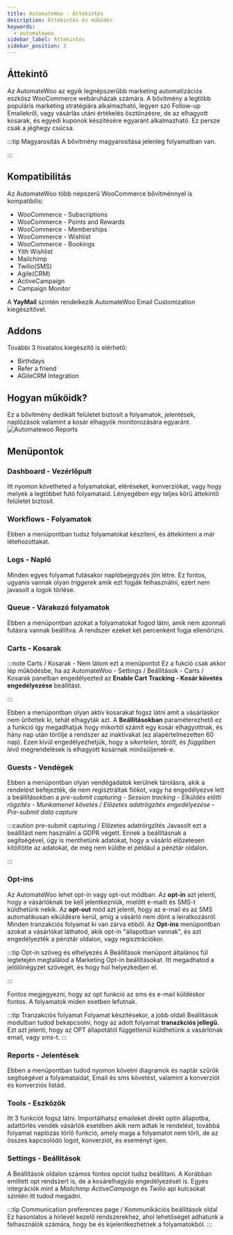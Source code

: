 ```yaml
---
title: AutomateWoo - Áttekintés
description: Áttekintés és működés
keywords:
  - automatewoo
sidebar_label: Áttekintés 
sidebar_position: 3
---
```



## Áttekintő

Az AutomateWoo az egyik legnépszerűbb marketing automatizációs eszkösz WooCommerce webáruházak számára. A bővítmény a legtöbb populáris marketing stratégiára 
alkalmazható, legyen szó Follow-up Emailekről, vagy vásárlás utáni értékelés ösztönzésre, de az elhagyott kosarak, és egyedi kuponok készítésére 
egyaránt alkalmazható. Ez persze csak a jéghegy csúcsa.

:::tip Magyarosítás
A bővítmény magyarosítása jelenleg folyamatban van.

:::

## Kompatibilitás

Az AutomateWoo több népszerű WooCommerce bővítménnyel is kompatibilis: 
- WooCommerce - Subscriptions 
- WooCommerce - Points and Rewards
- WooCommerce - Memberships
- WooCommerce - Wishlist
- WooCommerce - Bookings
- Yith Wishlist 
- Mailchimp
- Twilio(SMS) 
- Agile(CRM)
- ActiveCampaign
- Campaign Monitor

A **YayMail** szintén rendelkezik AutomateWoo Email Customization kiegészítővel.

## Addons

További 3 hivatalos kiegészítő is elérhető:
- Birthdays
- Refer a friend
- AGileCRM Integration

## Hogyan műköidk?

Ez a bővítmény dedikált felületet biztosít a folyamatok, jelentések, naplózások valamint a kosár elhagyók monitorozására egyaránt.
<BrowserWindow url="https://peldaweboldal.hu">
  <img src="/img/automatewoo-report.png" alt="Automatewoo Reports"></img>
</BrowserWindow>

## Menüpontok

### Dashboard - Vezérlőpult
Itt nyomon követheted a folyamatokat, eléréseket, konverziókat, vagy hogy melyek a legtöbbet futó folyamataid. Lényegében egy teljes körű áttekintő felületet
biztosít.
  
### Workflows - Folyamatok 
Ebben a menüpontban tudsz folyamatokat készíteni, és áttekinteni a már létehozottakat. 
  
### Logs - Napló
Minden egyes folyamat futásakor naplóbejegyzés jön létre. Ez fontos, ugyanis vannak olyan *triggerek* amik ezt fogják felhasználni, 
ezért nem javasolt a logok törlése.

### Queue - Várakozó folyamatok 
Ebben a menüpontban azokat a folyamatokat fogod látni, amik nem azonnali futásra vannak beállítva. A rendszer ezeket két percenként fogja ellenőrizni.

### Carts - Kosarak

:::note Carts / Kosarak - Nem látom ezt a menüpontot
Ez a fukció csak akkor lép működésbe, ha az AutomateWoo - Settings / Beállítások - Carts / Kosarak panelban engedélyezted az **Enable Cart Tracking - Kosár követés engedélyezése** beállítást.

:::

Ebben a menüpontban olyan aktív kosarakat fogsz látni amit a vásárláskor nem űrítettek ki, tehát elhagyták azt. A **Beállításokban** paraméterezhető ez a funkció
így megadhatjuk hogy mikortól számít egy kosár elhagyottnak, és hány nap után törölje a rendszer az inaktívakat (ez alapértelmezetten 60 nap). Ezen kívül
engedélyezhetjük, hogy a *sikertelen,* *törölt,* és *függőben lévő* megrendelések is elhagyott kosárnak minősüljenek-e.

### Guests - Vendégek
Ebben a menüpontban olyan vendégadatok kerülnek tárolásra, akik a rendelést befejezték, de nem regisztráltak fiókot, vagy ha engedélyezve lett a beállításokban a 
*pre-submit capturing - Session tracking - Elküldés előtti rögzítés - Munkamenet követés / Előzetes adatrögzítés engedélyezése - Pre-submit data capture*

:::caution pre-submit capturing / Előzetes adatrörgzítés
Javasolt ezt a beállítást nem használni a GDPR végett. Ennek a beállításnak a segítségével, úgy is menthetünk adatokat, hogy a vásárló előzetesen kitöltötte az adatokat, de még nem küldte el
például a pénztár oldalon.

:::

### Opt-ins 

Az AutomateWoo lehet opt-in vagy opt-out módban. Az **opt-in** azt jelenti, hogy a vásárlóknak be kell jelentkezniük, mielőtt e-mailt és SMS-t küldhetünk nekik. 
Az **opt-out** mód azt jelenti, hogy az e-mail és az SMS automatikusan elküldésre kerül, amíg a vásárló nem dönt a leiratkozásról. Minden tranzakciós folyamat ki van zárva ebből.
Az **Opt-ins** menüpontban azokat a vásárlókat láthatod, akik opt-in "állapotban vannak", és azt engedélyezték a pénztár oldalon, vagy regisztrációkor.

:::tip Opt-in szöveg és elhelyezés
A Beállítások menüpont általános fül legtetején megtalálod a Marketing Opt-in beállításokat. Itt megadhatod a jelölőnégyzet szövegét, és hogy hol helyezkedjen el.  

:::

Fontos megjegyezni, hogy az opt funkció az sms és e-mail küldéskor fontos. A folyamatok miden esetben lefutnak.

:::tip Tranzakciós folyamat
Folyamat készítésekor, a jobb oldali Beállítások modulban tudod bekapcsolni, hogy az adott folyamat **tranazkciós jellegű.** Ezt azt jelenti, hogy az OPT állapotától függetlenül
küldhetünk a vásárlónak email, vagy sms-t. 
:::

### Reports - Jelentések

Ebben a menüpontban tudod nyomon követni diagramok és naptár szűrők segítségével a folyamataidat, Email és sms követést, valamint a konverziót és konverziós listád.

### Tools - Eszközök
Itt 3 funkciót fogsz látni. Importálhatsz emaileket direkt optin állapotba, adattörlés vendék vásárlók esetében akik nem adtak le rendelést, továbbá folyamat naplózás törlő funkció, amely maga a folyamatot nem törli,
de az összes kapcsolódó logot, konverziót, és eseményt igen.

### Settings - Beállítások
A Beállítások oldalon számos fontos opciót tudsz beállítani. A Korábban említett opt rendszert is, de a kosárelhagyás engedélyezését is. Egyes integrációk
mint a *Mailchimp* *ActiveCampaign* és *Twilio* api kulcsokat szintén itt tudod megadni.


:::tip Communication preferences page / Kommunikációs beállítások oldal
Ez hasonlatos a hírlevél kezelő rendszerekhez, ahol lehetőséget adhatunk a felhasználók számára, hogy be és kijelentkezhetnek a folyamatokból.
:::